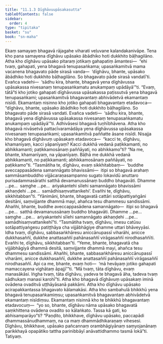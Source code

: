 ```yaml
---
title: "11.1.3 Dīghāvuupāsakasutta"
tableOfContents: false
sidebar:
  order: 4
type: "tipitaka"
basket: "su"
book: "sn-maha"
---
```



<DynamicBreadcrumb />

<Division number="999" book="sn-maha">

<Paragraph number="1799" book="sn-maha">
Ekaṃ samayaṃ bhagavā rājagahe viharati veḷuvane kalandakanivāpe. Tena kho pana samayena dīghāvu upāsako ābādhiko hoti dukkhito bāḷhagilāno. Atha kho dīghāvu upāsako pitaraṃ jotikaṃ gahapatiṃ āmantesi—  “ehi tvaṃ, gahapati, yena bhagavā tenupasaṅkama; upasaṅkamitvā mama vacanena bhagavato pāde sirasā vanda—  ‘dīghāvu, bhante, upāsako ābādhiko hoti dukkhito bāḷhagilāno. So bhagavato pāde sirasā vandatī’ti. Evañca vadehi—  ‘sādhu kira, bhante, bhagavā yena dīghāvussa upāsakassa nivesanaṃ tenupasaṅkamatu anukampaṃ upādāyā’”ti. “Evaṃ, tātā”ti kho jotiko gahapati dīghāvussa upāsakassa paṭissutvā yena bhagavā tenupasaṅkami; upasaṅkamitvā bhagavantaṃ abhivādetvā ekamantaṃ nisīdi. Ekamantaṃ nisinno kho jotiko gahapati bhagavantaṃ etadavoca—  “dīghāvu, bhante, upāsako ābādhiko hoti dukkhito bāḷhagilāno. So bhagavato pāde sirasā vandati. Evañca vadeti—  ‘sādhu kira, bhante, bhagavā yena dīghāvussa upāsakassa nivesanaṃ tenupasaṅkamatu anukampaṃ upādāyā’”ti. Adhivāsesi bhagavā tuṇhībhāvena.
</Paragraph>

<Paragraph number="1800" book="sn-maha">
Atha kho bhagavā nivāsetvā pattacīvaramādāya yena dīghāvussa upāsakassa nivesanaṃ tenupasaṅkami; upasaṅkamitvā paññatte āsane nisīdi. Nisajja kho bhagavā dīghāvuṃ upāsakaṃ etadavoca—  “kacci te, dīghāvu, khamanīyaṃ, kacci yāpanīyaṃ? Kacci dukkhā vedanā paṭikkamanti, no abhikkamanti; paṭikkamosānaṃ paññāyati, no abhikkamo”ti? “Na me, bhante, khamanīyaṃ, na yāpanīyaṃ. Bāḷhā me dukkhā vedanā abhikkamanti, no paṭikkamanti; abhikkamosānaṃ paññāyati, no paṭikkamo”ti. “Tasmātiha te, dīghāvu, evaṃ sikkhitabbaṃ—  ‘buddhe aveccappasādena samannāgato bhavissāmi—  itipi so bhagavā arahaṃ sammāsambuddho vijjācaraṇasampanno sugato lokavidū anuttaro purisadammasārathi satthā devamanussānaṃ buddho bhagavāti. Dhamme …pe…  saṃghe …pe…  ariyakantehi sīlehi samannāgato bhavissāmi akhaṇḍehi …pe…  samādhisaṃvattanikehi’. Evañhi te, dīghāvu, sikkhitabban”ti.
</Paragraph>

<Paragraph number="1801" book="sn-maha">
“Yānimāni, bhante, bhagavatā cattāri sotāpattiyaṅgāni desitāni, saṃvijjante dhammā mayi, ahañca tesu dhammesu sandissāmi. Ahañhi, bhante, buddhe aveccappasādena samannāgato—  itipi so bhagavā …pe…  satthā devamanussānaṃ buddho bhagavāti. Dhamme …pe…  saṃghe …pe…  ariyakantehi sīlehi samannāgato akhaṇḍehi …pe…  samādhisaṃvattanikehī”ti. “Tasmātiha tvaṃ, dīghāvu, imesu catūsu sotāpattiyaṅgesu patiṭṭhāya cha vijjābhāgiye dhamme uttari bhāveyyāsi. Idha tvaṃ, dīghāvu, sabbasaṅkhāresu aniccānupassī viharāhi, anicce dukkhasaññī, dukkhe anattasaññī pahānasaññī virāgasaññī nirodhasaññīti. Evañhi te, dīghāvu, sikkhitabban”ti.
</Paragraph>

<Paragraph number="1802" book="sn-maha">
“Yeme, bhante, bhagavatā cha vijjābhāgiyā dhammā desitā, saṃvijjante dhammā mayi, ahañca tesu dhammesu sandissāmi. Ahañhi, bhante, sabbasaṅkhāresu aniccānupassī viharāmi, anicce dukkhasaññī, dukkhe anattasaññī pahānasaññī virāgasaññī nirodhasaññī. Api ca me, bhante, evaṃ hoti—  ‘mā hevāyaṃ jotiko gahapati mamaccayena vighātaṃ āpajjī’”ti. “Mā tvaṃ, tāta dīghāvu, evaṃ manasākāsi. Iṅgha tvaṃ, tāta dīghāvu, yadeva te bhagavā āha, tadeva tvaṃ sādhukaṃ manasi karohī”ti.
</Paragraph>

<Paragraph number="1803" book="sn-maha">
Atha kho bhagavā dīghāvuṃ upāsakaṃ iminā ovādena ovaditvā uṭṭhāyāsanā pakkāmi. Atha kho dīghāvu upāsako acirapakkantassa bhagavato kālamakāsi. Atha kho sambahulā bhikkhū yena bhagavā tenupasaṅkamiṃsu; upasaṅkamitvā bhagavantaṃ abhivādetvā ekamantaṃ nisīdiṃsu. Ekamantaṃ nisinnā kho te bhikkhū bhagavantaṃ etadavocuṃ—  “yo so, bhante, dīghāvu nāma upāsako bhagavatā saṃkhittena ovādena ovadito so kālaṅkato. Tassa kā gati, ko abhisamparāyo”ti? “Paṇḍito, bhikkhave, dīghāvu upāsako, paccapādi dhammassānudhammaṃ, na ca maṃ dhammādhikaraṇaṃ vihesesi. Dīghāvu, bhikkhave, upāsako pañcannaṃ orambhāgiyānaṃ saṃyojanānaṃ parikkhayā opapātiko tattha parinibbāyī anāvattidhammo tasmā lokā”ti.

</Paragraph>
</Division>

<Paragraph number="1804" type="center" book="sn-maha">
Tatiyaṃ.
</Paragraph>